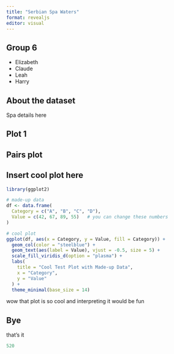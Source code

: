 ```yaml
---
title: "Serbian Spa Waters"
format: revealjs
editor: visual
---
```


## Group 6

- Elizabeth
- Claude
- Leah  
- Harry

## About the dataset

Spa details here

## Plot 1


## Pairs plot

## Insert cool plot here
```r
library(ggplot2)

# made-up data
df <- data.frame(
  Category = c("A", "B", "C", "D"),
  Value = c(42, 67, 89, 55)   # you can change these numbers
)

# cool plot
ggplot(df, aes(x = Category, y = Value, fill = Category)) +
  geom_col(color = "steelblue") +
  geom_text(aes(label = Value), vjust = -0.5, size = 5) +
  scale_fill_viridis_d(option = "plasma") +
  labs(
    title = "Cool Test Plot with Made-up Data",
    x = "Category",
    y = "Value"
  ) +
  theme_minimal(base_size = 14)
```
wow that plot is so cool and interpreting it would be fun



## Bye

that's it 
```r
520
```


